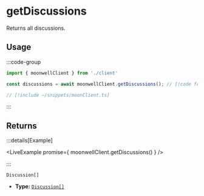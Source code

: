 
# getDiscussions

Returns all discussions.

## Usage

:::code-group

```ts twoslash [example.ts]
import { moonwellClient } from './client'

const discussions = await moonwellClient.getDiscussions(); // [!code focus]
```

```ts twoslash [client.ts] filename="client.ts"
// [!include ~/snippets/moonClient.ts]
```

:::

## Returns

:::details[Example]

<LiveExample promise={
  moonwellClient.getDiscussions()
} />

:::

```
Discussion[]
```

- **Type:** [`Discussion[]`](/docs/glossary/types#discussion)